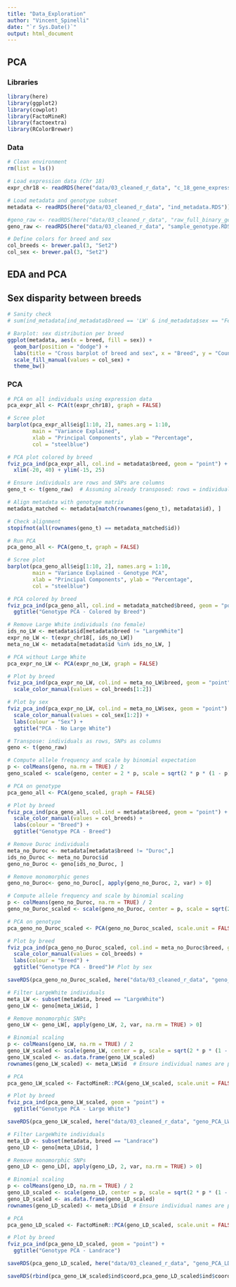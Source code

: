 ```yaml
---
title: "Data_Exploration"
author: "Vincent_Spinelli"
date: "`r Sys.Date()`"
output: html_document
---
```


## PCA

### Libraries

```r

library(here)
library(ggplot2)
library(cowplot)
library(FactoMineR)
library(factoextra)
library(RColorBrewer)
```

### Data

```r

# Clean environment
rm(list = ls())

# Load expression data (Chr 18)
expr_chr18 <- readRDS(here("data/03_cleaned_r_data", "c_18_gene_expression.RDS"))

# Load metadata and genotype subset
metadata <- readRDS(here("data/03_cleaned_r_data", "ind_metadata.RDS"))

#geno_raw <- readRDS(here("data/03_cleaned_r_data", "raw_full_binary_genotype.RDS"))
geno_raw <- readRDS(here("data/03_cleaned_r_data", "sample_genotype.RDS"))

# Define colors for breed and sex
col_breeds <- brewer.pal(3, "Set2")
col_sex <- brewer.pal(3, "Set2")

```

## EDA and PCA

## Sex disparity between breeds

```r

# Sanity check
# sum(ind_metadata[ind_metadata$breed == 'LW' & ind_metadata$sex == "Female",]) # no females!

# Barplot: sex distribution per breed
ggplot(metadata, aes(x = breed, fill = sex)) +
  geom_bar(position = "dodge") +
  labs(title = "Cross barplot of breed and sex", x = "Breed", y = "Count") +
  scale_fill_manual(values = col_sex) +
  theme_bw()

```


### PCA

```r

# PCA on all individuals using expression data
pca_expr_all <- PCA(t(expr_chr18), graph = FALSE)

# Scree plot
barplot(pca_expr_all$eig[1:10, 2], names.arg = 1:10,
        main = "Variance Explained",
        xlab = "Principal Components", ylab = "Percentage",
        col = "steelblue")

# PCA plot colored by breed
fviz_pca_ind(pca_expr_all, col.ind = metadata$breed, geom = "point") +
  xlim(-20, 40) + ylim(-15, 25)

```

```r

# Ensure individuals are rows and SNPs are columns
geno_t <- t(geno_raw)  # Assuming already transposed: rows = individuals, cols = SNPs

# Align metadata with genotype matrix
metadata_matched <- metadata[match(rownames(geno_t), metadata$id), ]

# Check alignment
stopifnot(all(rownames(geno_t) == metadata_matched$id))

# Run PCA
pca_geno_all <- PCA(geno_t, graph = FALSE)

# Scree plot
barplot(pca_geno_all$eig[1:10, 2], names.arg = 1:10,
        main = "Variance Explained - Genotype PCA",
        xlab = "Principal Components", ylab = "Percentage",
        col = "steelblue")

# PCA colored by breed
fviz_pca_ind(pca_geno_all, col.ind = metadata_matched$breed, geom = "point") +
  ggtitle("Genotype PCA - Colored by Breed") 

```

```r

# Remove Large White individuals (no female)
ids_no_LW <- metadata$id[metadata$breed != "LargeWhite"]
expr_no_LW <- t(expr_chr18[, ids_no_LW])
meta_no_LW <- metadata[metadata$id %in% ids_no_LW, ]

# PCA without Large White
pca_expr_no_LW <- PCA(expr_no_LW, graph = FALSE)

# Plot by breed
fviz_pca_ind(pca_expr_no_LW, col.ind = meta_no_LW$breed, geom = "point") +
  scale_color_manual(values = col_breeds[1:2])

# Plot by sex
fviz_pca_ind(pca_expr_no_LW, col.ind = meta_no_LW$sex, geom = "point") +
  scale_color_manual(values = col_sex[1:2]) +
  labs(colour = "Sex") +
  ggtitle("PCA - No Large White")

```

```r

# Transpose: individuals as rows, SNPs as columns
geno <- t(geno_raw)

# Compute allele frequency and scale by binomial expectation
p <- colMeans(geno, na.rm = TRUE) / 2
geno_scaled <- scale(geno, center = 2 * p, scale = sqrt(2 * p * (1 - p)))

# PCA on genotype
pca_geno_all <- PCA(geno_scaled, graph = FALSE)

# Plot by breed
fviz_pca_ind(pca_geno_all, col.ind = metadata$breed, geom = "point") +
  scale_color_manual(values = col_breeds) +
  labs(colour = "Breed") +
  ggtitle("Genotype PCA - Breed")

```


```r

# Remove Duroc individuals
meta_no_Duroc <- metadata[metadata$breed != "Duroc",]
ids_no_Duroc <- meta_no_Duroc$id
geno_no_Duroc <- geno[ids_no_Duroc, ]

# Remove monomorphic genes 
geno_no_Duroc<- geno_no_Duroc[, apply(geno_no_Duroc, 2, var) > 0]

# Compute allele frequency and scale by binomial scaling
p <- colMeans(geno_no_Duroc, na.rm = TRUE) / 2
geno_no_Duroc_scaled <- scale(geno_no_Duroc, center = p, scale = sqrt(2 * p * (1 - p)))

# PCA on genotype
pca_geno_no_Duroc_scaled <- PCA(geno_no_Duroc_scaled, scale.unit = FALSE, graph = FALSE)

# Plot by breed
fviz_pca_ind(pca_geno_no_Duroc_scaled, col.ind = meta_no_Duroc$breed, geom = "point") +
  scale_color_manual(values = col_breeds) +
  labs(colour = "Breed") +
  ggtitle("Genotype PCA - Breed")# Plot by sex

saveRDS(pca_geno_no_Duroc_scaled, here("data/03_cleaned_r_data", "geno_PCA_no_DU.RDS"))


```

```r

# Filter LargeWhite individuals
meta_LW <- subset(metadata, breed == "LargeWhite")
geno_LW <- geno[meta_LW$id, ]

# Remove monomorphic SNPs
geno_LW <- geno_LW[, apply(geno_LW, 2, var, na.rm = TRUE) > 0]

# Binomial scaling
p <- colMeans(geno_LW, na.rm = TRUE) / 2
geno_LW_scaled <- scale(geno_LW, center = p, scale = sqrt(2 * p * (1 - p)))
geno_LW_scaled <- as.data.frame(geno_LW_scaled)
rownames(geno_LW_scaled) <- meta_LW$id  # Ensure individual names are preserved

# PCA
pca_geno_LW_scaled <- FactoMineR::PCA(geno_LW_scaled, scale.unit = FALSE, graph = FALSE)

# Plot by breed
fviz_pca_ind(pca_geno_LW_scaled, geom = "point") +
  ggtitle("Genotype PCA - Large White")

saveRDS(pca_geno_LW_scaled, here("data/03_cleaned_r_data", "geno_PCA_LW.RDS"))

```
```r

# Filter LargeWhite individuals
meta_LD <- subset(metadata, breed == "Landrace")
geno_LD <- geno[meta_LD$id, ]

# Remove monomorphic SNPs
geno_LD <- geno_LD[, apply(geno_LD, 2, var, na.rm = TRUE) > 0]

# Binomial scaling
p <- colMeans(geno_LD, na.rm = TRUE) / 2
geno_LD_scaled <- scale(geno_LD, center = p, scale = sqrt(2 * p * (1 - p)))
geno_LD_scaled <- as.data.frame(geno_LD_scaled)
rownames(geno_LD_scaled) <- meta_LD$id  # Ensure individual names are preserved

# PCA
pca_geno_LD_scaled <- FactoMineR::PCA(geno_LD_scaled, scale.unit = FALSE, graph = FALSE)

# Plot by breed
fviz_pca_ind(pca_geno_LD_scaled, geom = "point") +
  ggtitle("Genotype PCA - Landrace")

saveRDS(pca_geno_LD_scaled, here("data/03_cleaned_r_data", "geno_PCA_LD.RDS"))

saveRDS(rbind(pca_geno_LW_scaled$ind$coord,pca_geno_LD_scaled$ind$coord), here("data/03_cleaned_r_data", "bind_intra_PCAs.RDS"))

```



